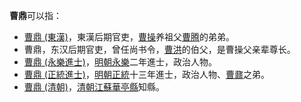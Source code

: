 '''曹鼎'''可以指：
* [[曹鼎_(東漢)|曹鼎 (東漢)]]，東漢后期官吏，[[曹操|曹操]]养祖父[[曹腾|曹腾]]的弟弟。
* 曹鼎，东汉后期官吏，曾任尚书令，[[曹洪|曹洪]]的伯父，是曹操父亲辈尊长。
* [[曹鼎_(永樂進士)|曹鼎 (永樂進士)]]，[[明朝|明朝]][[永乐_(明朝)|永樂]]二年進士，政治人物。
* [[曹鼎_(正統進士)|曹鼎 (正統進士)]]，[[明朝|明朝]][[正统_(明朝)|正統]]十三年進士，政治人物、[[曹鼐|曹鼐]]之弟。
* [[曹鼎_(清朝)|曹鼎 (清朝)]]，[[清朝|清朝]][[江蘇|江蘇]][[華亭縣|華亭縣]]知縣。

{{disambig|cat=二字曹姓人名消歧義|ding}}